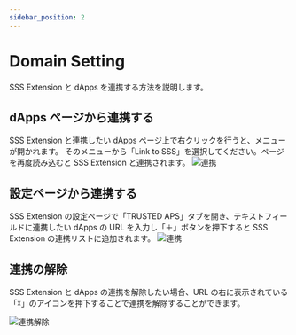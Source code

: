 ```yaml
---
sidebar_position: 2
---
```


# Domain Setting

SSS Extension と dApps を連携する方法を説明します。

## dApps ページから連携する

SSS Extension と連携したい dApps ページ上で右クリックを行うと、メニューが開かれます。
そのメニューから「Link to SSS」を選択してください。ページを再度読み込むと SSS Extension と連携されます。
![連携](./images/connect_01.png)

## 設定ページから連携する

SSS Extension の設定ページで「TRUSTED APS」タブを開き、テキストフィールドに連携したい dApps の URL を入力し「＋」ボタンを押下すると SSS Extension の連携リストに追加されます。
![連携](./images/connect_02.png)

## 連携の解除

SSS Extension と dApps の連携を解除したい場合、URL の右に表示されている「☓」のアイコンを押下することで連携を解除することができます。

![連携解除](./images/unconnect.png)
